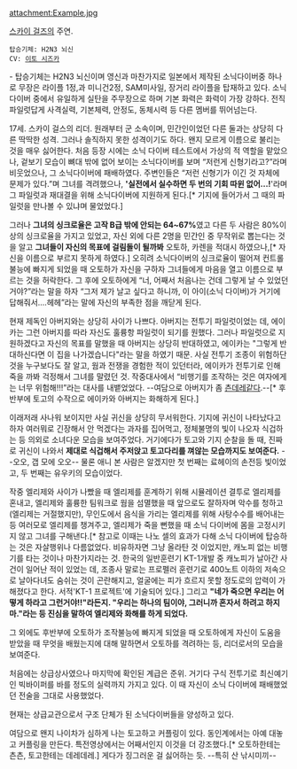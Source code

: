attachment:Example.jpg

[[스카이 걸즈]]의 주연.

 탑승기체: H2N3 뇌신
 CV: [[이토 시즈카]]

- 탑승기체는 H2N3 뇌신이며 영신과 마찬가지로 일본에서 제작된 소닉다이버중 하나로 무장은 라이플 1정,과 미니건2정, SAM미사일, 장거리 라이플을 탑재하고 있다. 소닉다이버 중에서 유일하게 실탄을 주무장으로 하며 기본 화력은 화력이 가장 강하다. 전직 파일럿답게 사격실력, 기본체력, 안정도, 동체시력 등 다른 멤버를 뛰어넘는다.

17세. 스카이 걸스의 리더. 원래부터 군 소속이며, 민간인이었던 다른 둘과는 상당히 다른 딱딱한 성격. 그러나 솔직하지 못한 성격이기도 하다. 왠지 모르게 이름으로 불리는 것을 매우 싫어한다.
처음 등장 시에는 소닉 다이버 테스트에서 가상의 적 역할을 맡았으나, 겉보기 모습이 뼈대 밖에 없어 보이는 소닉다이버를 보며 “저런게 신형기라고?”라며 비웃었으나, 그 소닉다이버에 패배하였다. 주변인들은 “저런 신형기가 이긴 것 자체에 문제가 있다.”며 그녀를 격려했으나, ''''실전에서 실수하면 두 번의 기회 따윈 없어...!''''라며 그 파일럿과 재대결을 위해 소닉다이버에 지원하게 된다.[* 기지에 들어가서 그 때의 파일럿을 만나볼 수 있냐며 물었었다.]

그러나 '''그녀의 싱크로율은 고작 B급 밖에 안되는 64~67%'''였고 다른 두 사람은 80%이상의 싱크로율을 가지고 있었고, 자신 외에 다른 2명을 민간인 중 무작위로 뽑는다는 것을 알고 '''그녀들이 자신의 목표에 걸림돌이 될까봐''' 오토하, 카렌을 적대시 하였으나,[* 자신을 이름으로 부르지 못하게 하였다.] 오히려 소닉다이버의 싱크로율이 떨어져 컨트롤 불능에 빠지게 되었을 때 오토하가 자신을 구하자 그녀들에게 마음을 열고 이름으로 부르는 것을 허락한다.
그 후에 오토하에게 “너, 어째서 처음나는 건데 그렇게 날 수 있었던거야?”라는 말을 하자 “그저 제가 날고 싶다고 하니까, 이 아이(소닉 다이버)가 거기에 답해줘서....헤헤”라는 말에 자신의 부족한 점을 깨닫게 된다.
 
현재 제독인 아버지와는 상당히 사이가 나쁘다. 아버지는 전투기 파일럿이었는 데, 에이카는 그런 아버지를 따라 자신도 훌륭항 파일럿이 되기를 원했다. 그러나 파일럿으로 지원하겠다고 자신의 목표를 말했을 때 아버지는 상당히 반대하였고, 에이카는 "그렇게 반대하신다면 이 집을 나가겠습니다"라는 말을 하였기 때문.
사실 전투기 조종이 위험하단 것을 누구보다도 잘 알고, 웜과 전쟁을 경험한 적이 있던터라, 에이카가 전투기로 인해 죽을 까봐 걱정해서 그녀를 말렸던 것. 작중대사에서 “비행기를 조작하는 것은 여자에게는 너무 위험해!!!”라는 대사를 내뱉었었다. --여담으로 아버지가 좀 [[츤데레]]같다.--[* 후반부에 토고의 수작으로 에이카와 아버지는 화해하게 된다.]

이래저래 사나워 보이지만 사실 귀신을 상당히 무서워한다. 기지에 귀신이 나타났다고 하자 여러뭐로 긴장해서 안 먹겠다는 과자를 집어먹고, 정체불명의 빛이 나오자 식겁하는 등 의외로 소녀다운 모습을 보여주었다. 거기에다가 토고와 기지 순찰을 돌 때, 진짜로 귀신이 나와서 '''제대로 식겁해서 주저앉고 토고다리를 껴않는 모습까지도 보여준다.''' --오오, 갭 모에 오오-- 물론 애니 본 사람은 알겠지만 첫 번째는 료헤이의 손전등 빛이었고, 두 번째는 유우키의 모습이었다.

작중 엘리제와 사이가 나빴을 때 엘리제를 훈계하기 위해 시뮬레이션 결투로 엘리제를 혼내고, 엘리제와 훌륭한 팀워크로 웜을 섬멸했을 때 앞으로도 잘하자며 악수를 청하고(엘리제는 거절했지만), 무인도에서 음식을 가리는 엘리제를 위해 사탕수수를 배어내는 등 여러모로 엘리제를 챙겨주고, 엘리제가 죽을 뻔했을 때 소닉 다이버에 몸을 고정시키지 않고 그녀를 구해낸다.[* 참고로 이때는 나노 셀의 효과가 다해 소닉 다이버에 탑승하는 것은 자살행위나 다름없었다. 비유하자면 그냥 올라탄 것 이었지만, 캐노피 없는 비행기를 타는 것이나 마찬가지라는 것. 한국의 일반훈련기 KT-1개발 중 캐노피가 날아간 사건이 일어난 적이 있었는 데, 조종사 말로는 프로펠러 훈련기로 400노트 이하의 저속으로 날아다녀도 숨쉬는 것이 곤란해지고, 얼굴에는 피가 흐르지 못할 정도로의 압력이 가해졌다고 한다. 서적'KT-1 프로젝트'에 기술되어 있다.] 그리고 '''"네가 죽으면 우리는 어떻게 하라고 그런거야!!"라든지. "우리는 하나의 팀이야, 그러니까 혼자서 하려고 하지마."라는 등 진심을 말하여 엘리제와 화해를 하게 되었다.'''

그 외에도 후반부에 오토하가 조작불능에 빠지게 되었을 때 오토하에게 자신이 도움을 받았을 때 무엇을 배웠는지에 대해 말하면서 오토하를 격려하는 등, 리더로서의 모습을 보여준다.

처음에는 상급상사였으나 마지막에 확인된 계급은 준위. 거기다 구식 전투기로 최신예기인 빅바이퍼를 바를 정도의 실력까지 가지고 있다. 이 때 자신이 소닉 다이버에 패배했었던 전술을 그대로 사용했었다.

현재는 상급교관으로서 구조 단체가 된 소닉다이버들을 양성하고 있다.

여담으로 왠지 나이차가 심하게 나는 토고하고 커플링이 있다. 동인계에서는 아예 대놓고 커플링을 만든다. 특전영상에서는 어째서인지 이것을 더 강조했다.[* 오토하한테는 츤츤, 토고한테는 데레데레.] 게다가 징그러운 걸 싫어하는 듯. --특히 산 낚시미끼--
